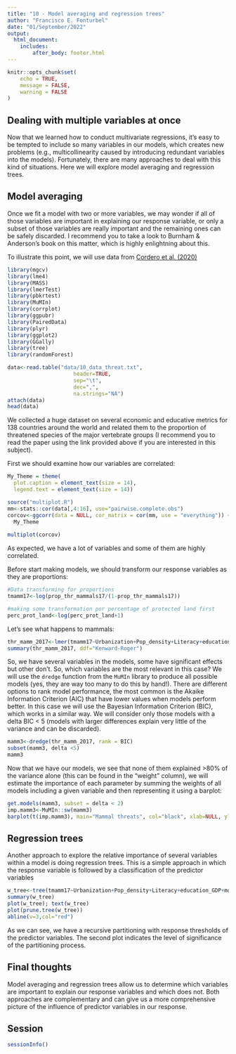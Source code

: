 ```yaml
---
title: "10 - Model averaging and regression trees"
author: "Francisco E. Fonturbel"
date: "01/September/2022"
output: 
  html_document:
    includes:
        after_body: footer.html
---
```


```r
knitr::opts_chunk$set(
	echo = TRUE,
	message = FALSE,
	warning = FALSE
)
```

## Dealing with multiple variables at once

Now that we learned how to conduct multivariate regressions, it's easy to be tempted to include so many variables in our models, which creates new problems (e.g., multicollinearity caused by introducing redundant variables into the models). Fortunately, there are many approaches to deal with this kind of situations. Here we will explore model averaging and regression trees.

## Model averaging

Once we fit a model with two or more variables, we may wonder if all of those variables are important in explaining our response variable, or only a subset of those variables are really important and the remaining ones can be safely discarded. I recommend you to take a look to Burnham & Anderson's book on this matter, which is highly enlightning about this.

To illustrate this point, we will use data from [Cordero et al. (2020)](https://www.mdpi.com/882552)

```r
library(mgcv)
library(lme4)
library(MASS)
library(lmerTest)
library(pbkrtest)
library(MuMIn)
library(corrplot)
library(ggpubr)
library(PairedData)
library(plyr)
library(ggplot2)
library(GGally)
library(tree)
library(randomForest)

data<-read.table("data/10_data_threat.txt", 
                     header=TRUE, 
                     sep="\t",
                     dec=",",
                     na.strings="NA")
attach(data)
head(data)
```

We collected a huge dataset on several economic and educative metrics for 138 countries around the world and related them to the proportion of threatened species of the major vertebrate groups (I recommend you to read the paper using the link provided above if you are interested in this subject).

First we should examine how our variables are correlated:

```r

My_Theme = theme(
  plot.caption = element_text(size = 14),
  legend.text = element_text(size = 14))

source("multiplot.R")
mm<-stats::cor(data[,4:16], use="pairwise.complete.obs")
corcov<-ggcorr(data = NULL, cor_matrix = cor(mm, use = "everything")) +
  My_Theme
        
multiplot(corcov)
```

As expected, we have a lot of variables and some of them are highly correlated.

Before start making models, we should transform our response variables as they are proportions:

```r

#Data transforming for proportions
tmamm17<-log(prop_thr_mammals17/(1-prop_thr_mammals17))

#making some transformation por percentage of protected land first
perc_prot_land<-log(perc_prot_land+1)

```

Let's see what happens to mammals:

```r
thr_mamm_2017<-lmer(tmamm17~Urbanization+Pop_density+Literacy+education_GDP+money_educ+perc_prot_land+protected_area+(1 | Geography), na.action = "na.fail")
summary(thr_mamm_2017, ddf="Kenward-Roger")
```

So, we have several variables in the models, some have significant effects but other don't. So, which variables are the most relevant in this case? We will use the `dredge` function from the `MuMIn` library to produce all possible models (yes, they are way too many to do this by hand!). There are different options to rank model performance, the most common is the Akaike Information Criterion (AIC) that have lower values when models perform better. In this case we will use the Bayesian Information Criterion (BIC), which works in a similar way. We will consider only those models with a delta BIC < 5 (models with larger differences explain very little of the variance and can be discarded).


```r
mamm3<-dredge(thr_mamm_2017, rank = BIC)
subset(mamm3, delta <5)
mamm3
```

Now that we have our models, we see that none of them explained >80% of the variance alone (this can be found in the "weight" column), we will estimate the importance of each parameter by summing the weights of all models including a given variable and then representing it using a barplot:

```r
get.models(mamm3, subset = delta < 2)
imp.mamm3<-MuMIn::sw(mamm3)
barplot(t(imp.mamm3), main="Mammal threats", col="black", xlab=NULL, ylab="Relative support", las = 2)
```


## Regression trees

Another approach to explore the relative importance of several variables within a model is doing regression trees. This is a simple approach in which the response variable is followed by a classification of the predictor variables 

```r
w_tree<-tree(tmamm17~Urbanization+Pop_density+Literacy+education_GDP+money_educ+perc_prot_land+protected_area, data = data, method="class")
summary(w_tree)
plot(w_tree); text(w_tree)
plot(prune.tree(w_tree))
abline(v=3,col="red")
```

As we can see, we have a recursive partitioning with response thresholds of the predictor variables. The second plot indicates the level of significance of the partitioning process.


## Final thoughts

Model averaging and regression trees allow us to determine which variables are important to explain our response variables and which does not. Both approaches are complementary and can give us a more comprehensive picture of the influence of predictor variables in our response.


## Session

```r
sessionInfo()
```